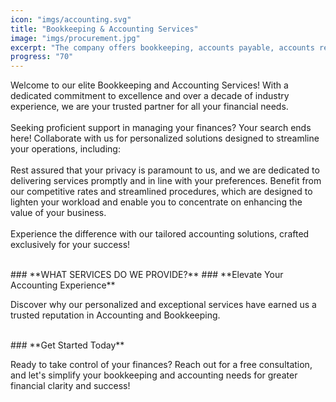 ```yaml
---
icon: "imgs/accounting.svg"
title: "Bookkeeping & Accounting Services"
image: "imgs/procurement.jpg"
excerpt: "The company offers bookkeeping, accounts payable, accounts receivable, financial reporting, payroll processing, and tax preparation services tailored to meet business needs with a focus on cost-effectiveness and fast turnaround times."
progress: "70"
---
```


<p class="text-center">Welcome to our elite Bookkeeping and Accounting Services! With a dedicated commitment to excellence and over a decade of industry experience, we are your trusted partner for all your financial needs.
<br /><br />Seeking proficient support in managing your finances? Your search ends here! Collaborate with us for personalized solutions designed to streamline your operations, including:<br /><br />Rest assured that your privacy is paramount to us, and we are dedicated to delivering services promptly and in line with your preferences. Benefit from our competitive rates and streamlined procedures, which are designed to lighten your workload and enable you to concentrate on enhancing the value of your business.
<br /><br />Experience the difference with our tailored accounting solutions, crafted exclusively for your success!<br /><br /></p>
### **WHAT SERVICES DO WE PROVIDE?**
<WidgetsImg client:load />
### **Elevate Your Accounting Experience**
<p class="text-center w-full">Discover why our personalized and exceptional services have earned us a trusted reputation in Accounting and Bookkeeping.</p>
<br />
<WidgetsIcon2 client:load />
### **Get Started Today**
<p class="w-full text-center mt-4">Ready to take control of your finances? Reach out for a free consultation, and let's simplify your bookkeeping and accounting needs for greater financial clarity and success!</p>